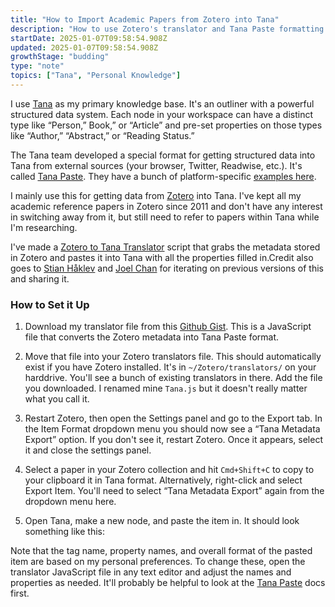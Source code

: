 ```yaml
---
title: "How to Import Academic Papers from Zotero into Tana"
description: "How to use Zotero's translator and Tana Paste formatting to easily import papers into Tana"
startDate: 2025-01-07T09:58:54.908Z
updated: 2025-01-07T09:58:54.908Z
growthStage: "budding"
type: "note"
topics: ["Tana", "Personal Knowledge"]
---
```


<IntroParagraph>I use [Tana](https://tana.inc/) as my primary knowledge base. It's an outliner with a powerful structured data system. Each node in your workspace can have a distinct type like “Person,” Book,” or “Article” and pre-set properties on those types like “Author,” “Abstract,” or “Reading Status.”</IntroParagraph>

<BasicImage framed width="1100" src="/images/posts/tana-zotero/tana-types.png" margin="1rem auto 3rem" showalt alt="An example daily notes page in Tana with typed nodes" />

The Tana team developed a special format for getting structured data into Tana from external sources (your browser, Twitter, Readwise, etc.). It's called [Tana Paste](https://tana.inc/docs/tana-paste). They have a bunch of platform-specific [examples here](https://github.com/tanainc/tana-paste-examples).

I mainly use this for getting data from [Zotero](https://www.zotero.org/) into Tana. I've kept all my academic reference papers in Zotero since 2011 and don't have any interest in switching away from it, but still need to refer to papers within Tana while I'm researching.

I've made a [Zotero to Tana Translator](https://gist.github.com/MaggieAppleton/64ff7fd6e601853ec7151ba9c7cefcfe) script that grabs the metadata stored in Zotero and pastes it into Tana with all the properties filled in.<Footnote idName={1}>Credit also goes to [Stian Håklev](http://reganmian.net/blog/about-me/) and [Joel Chan](https://joelchan.me/) for iterating on previous versions of this and sharing it.</Footnote>

### How to Set it Up

1. Download my translator file from this [Github Gist](https://gist.github.com/MaggieAppleton/64ff7fd6e601853ec7151ba9c7cefcfe). This is a JavaScript file that converts the Zotero metadata into Tana Paste format.

<BasicImage framed width="1000" margin="0 auto 4rem" src="/images/posts/tana-zotero/tana-zotero-6.png" />

2. Move that file into your Zotero translators file. This should automatically exist if you have Zotero installed. It's in `~/Zotero/translators/` on your harddrive. You'll see a bunch of existing translators in there. Add the file you downloaded. I renamed mine `Tana.js` but it doesn't really matter what you call it.

<BasicImage framed width="1000" margin="0 auto 4rem" src="/images/posts/tana-zotero/tana-zotero-5.png" />

3. Restart Zotero, then open the Settings panel and go to the Export tab. In the Item Format dropdown menu you should now see a “Tana Metadata Export” option. If you don't see it, restart Zotero. Once it appears, select it and close the settings panel.

<BasicImage framed width="750" margin="0 auto 4rem" src="/images/posts/tana-zotero/tana-zotero-1.png" />

4. Select a paper in your Zotero collection and hit `Cmd+Shift+C` to copy to your clipboard it in Tana format. Alternatively, right-click and select Export Item. You'll need to select “Tana Metadata Export” again from the dropdown menu here.

<BasicImage framed width="1000" margin="0 auto 4rem" src="/images/posts/tana-zotero/tana-zotero-4.png" />

5. Open Tana, make a new node, and paste the item in. It should look something like this:

<BasicImage framed width="1100" margin="0 auto 4rem" src="/images/posts/tana-zotero/tana-zotero-2.png" />

Note that the tag name, property names, and overall format of the pasted item are based on my personal preferences. To change these, open the translator JavaScript file in any text editor and adjust the names and properties as needed. It'll probably be helpful to look at the [Tana Paste](https://tana.inc/docs/tana-paste) docs first.

